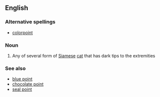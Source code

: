 ==English==

===Alternative spellings===
*[[colorpoint]]

===Noun===
{{en-noun}}

# Any of several form of [[Siamese]] [[cat]] that has dark tips to the extremities

===See also===
*[[blue point]]
*[[chocolate point]]
*[[seal point]]